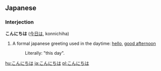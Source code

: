 ==Japanese==
===Interjection===
'''こんにちは''' ([[今日は]], konnichiha)

# A formal japanese greeting used in the daytime: [[hello]], [[good afternoon]]
#:Literally: "this day".

[[hu:こんにちは]]
[[ja:こんにちは]]
[[pl:こんにちは]]
